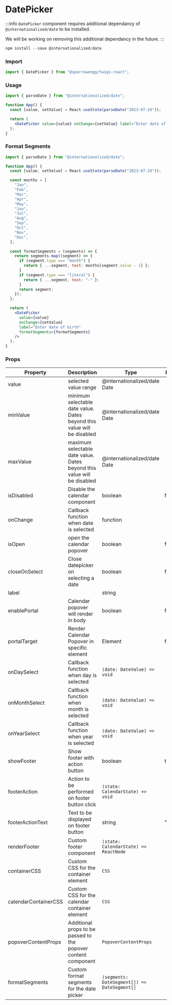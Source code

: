 
# DatePicker

:::info
`DatePicker` component requires additional dependancy of `@internationalized/date` to be installed.

We will be working on removing this additional dependancy in the future.
:::

```jsx
npm install --save @internationalized/date
```

### Import

```jsx
import { DatePicker } from "@sparrowengg/twigs-react";
```

### Usage

<PlaygroundLink name="datepicker" />

```jsx
import { parseDate } from "@internationalized/date";

function App() {
  const [value, setValue] = React.useState(parseDate("2023-07-24"));

  return (
    <DatePicker value={value} onChange={setValue} label="Enter date of birth" />
  );
}
```

### Format Segments

<PlaygroundLink name="datepicker-format-segments" />

```jsx
import { parseDate } from "@internationalized/date";

function App() {
  const [value, setValue] = React.useState(parseDate("2023-07-24"));

  const months = [
    "Jan",
    "Feb",
    "Mar",
    "Apr",
    "May",
    "Jun",
    "Jul",
    "Aug",
    "Sep",
    "Oct",
    "Nov",
    "Dec",
  ];

  const formatSegments = (segments) => {
    return segments.map((segment) => {
      if (segment.type === "month") {
        return { ...segment, text: months[segment.value - 1] };
      }
      if (segment.type === "literal") {
        return { ...segment, text: "-" };
      }
      return segment;
    });
  };

  return (
    <DatePicker
      value={value}
      onChange={setValue}
      label="Enter date of birth"
      formatSegments={formatSegments}
    />
  );
}
```

### Props

| Property             | Description                                                             | Type                                         | Default  |
| -------------------- | ----------------------------------------------------------------------- | -------------------------------------------- | -------- |
| value                | selected value range                                                    | @internationalized/date Date                 |          |
| minValue             | minimum selectable date value. Dates beyond this value will be disabled | @internationalized/date Date                 |          |
| maxValue             | maximum selectable date value. Dates beyond this value will be disabled | @internationalized/date Date                 |          |
| isDisabled           | Disable the calendar component                                          | boolean                                      | false    |
| onChange             | Callback function when date is selected                                 | function                                     |          |
| isOpen               | open the calendar popover                                               | boolean                                      | false    |
| closeOnSelect        | Close datepicker on selecting a date                                    | boolean                                      | false    |
| label                |                                                                         | string                                       |          |
| enablePortal         | Calendar popover will render in body                                    | boolean                                      | false    |
| portalTarget         | Render Calendar Popover in specific element                             | Element                                      | false    |
| onDaySelect          | Callback function when day is selected                                  | `(date: DateValue) => void`                  |          |
| onMonthSelect        | Callback function when month is selected                                | `(date: DateValue) => void`                  |          |
| onYearSelect         | Callback function when year is selected                                 | `(date: DateValue) => void`                  |          |
| showFooter           | Show footer with action button                                          | boolean                                      | true     |
| footerAction         | Action to be performed on footer button click                           | `(state: CalendarState) => void`             |          |
| footerActionText     | Text to be displayed on footer button                                   | string                                       | "Select" |
| renderFooter         | Custom footer component                                                 | `(state: CalendarState) => ReactNode`        |          |
| containerCSS         | Custom CSS for the container element                                    | `CSS`                                        |          |
| calendarContainerCSS | Custom CSS for the calendar container element                           | `CSS`                                        |          |
| popoverContentProps  | Additional props to be passed to the popover content component          | `PopoverContentProps`                        |          |
| formatSegments       | Custom format segments for the date picker                              | `(segments: DateSegment[]) => DateSegment[]` |          |
